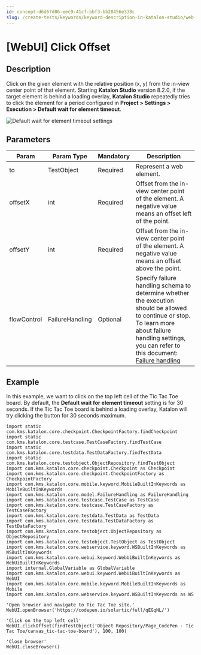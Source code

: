 ```yaml
---
id: concept-d6d67d86-eec9-41cf-bbf3-bb28456e338c
slug: /create-tests/keywords/keyword-description-in-katalon-studio/web-ui-keywords/webui-click-offset
---
```


# \[WebUI\] Click Offset

## Description

Click on the given element with the relative position \(x, y\) from the in-view center point of that element. Starting **Katalon Studio** version 8.2.0, if the target element is behind a loading overlay, **Katalon Studio** repeatedly tries to click the element for a period configured in **Project &gt; Settings &gt; Execution &gt; Default wait for element timeout**.

<img src="https://github.com/katalon-studio/docs-images/raw/master/katalon-studio/docs/wait-for-element-timeout/KS-OVERLAY-Default-timeout-settings.png" alt="Default wait for element timeout settings" />

## Parameters

<table><tr><th>Param</th><th>Param Type</th><th>Mandatory</th><th>Description</th></tr><tbody><tr><td>to</td><td>TestObject</td><td>Required</td><td>Represent a web element.</td></tr><tr><td>offsetX</td><td>int</td><td>Required</td><td>Offset from the in-view center point of the element. A negative value means an offset left of the point.</td></tr><tr><td>offsetY</td><td>int</td><td>Required</td><td>Offset from the in-view center point of the element. A negative value means an offset above the point.</td></tr><tr><td>flowControl</td><td>FailureHandling</td><td>Optional</td><td>Specify failure handling schema to determine whether the execution should be allowed to continue or stop. To learn more about failure handling settings, you can refer to this document: <a href="/maintain/configure-failure-handling-settings-in-katalon-studio#" >Failure handling</a></td></tr></tbody></table>

## Example

In this example, we want to click on the top left cell of the Tic Tac Toe board. By default, the **Default wait for element timeout** setting is for 30 seconds. If the Tic Tac Toe board is behind a loading overlay, Katalon will try clicking the button for 30 seconds maximum.

```
import static com.kms.katalon.core.checkpoint.CheckpointFactory.findCheckpoint
import static com.kms.katalon.core.testcase.TestCaseFactory.findTestCase
import static com.kms.katalon.core.testdata.TestDataFactory.findTestData
import static com.kms.katalon.core.testobject.ObjectRepository.findTestObject
import com.kms.katalon.core.checkpoint.Checkpoint as Checkpoint
import com.kms.katalon.core.checkpoint.CheckpointFactory as CheckpointFactory
import com.kms.katalon.core.mobile.keyword.MobileBuiltInKeywords as MobileBuiltInKeywords
import com.kms.katalon.core.model.FailureHandling as FailureHandling
import com.kms.katalon.core.testcase.TestCase as TestCase
import com.kms.katalon.core.testcase.TestCaseFactory as TestCaseFactory
import com.kms.katalon.core.testdata.TestData as TestData
import com.kms.katalon.core.testdata.TestDataFactory as TestDataFactory
import com.kms.katalon.core.testobject.ObjectRepository as ObjectRepository
import com.kms.katalon.core.testobject.TestObject as TestObject
import com.kms.katalon.core.webservice.keyword.WSBuiltInKeywords as WSBuiltInKeywords
import com.kms.katalon.core.webui.keyword.WebUiBuiltInKeywords as WebUiBuiltInKeywords
import internal.GlobalVariable as GlobalVariable
import com.kms.katalon.core.webui.keyword.WebUiBuiltInKeywords as WebUI
import com.kms.katalon.core.mobile.keyword.MobileBuiltInKeywords as Mobile
import com.kms.katalon.core.webservice.keyword.WSBuiltInKeywords as WS

'Open browser and navigate to Tic Tac Toe site.'
WebUI.openBrowser('https://codepen.io/solartic/full/qEGqNL/')

'Click on the top left cell'
WebUI.clickOffset(findTestObject('Object Repository/Page_CodePen - Tic Tac Toe/canvas_tic-tac-toe-board'), 100, 100)

'Close browser'
WebUI.closeBrowser()

```